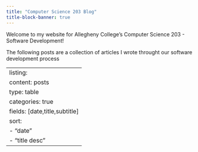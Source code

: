 ```yaml
---
title: "Computer Science 203 Blog"
title-block-banner: true
---
```


Welcome to my website for Allegheny College's Computer Science 203 - Software Development!

The following posts are a collection of articles I wrote throught our software development process

---
listing: 
  content: posts
  type: table
  categories: true
  fields: [date,title,subtitle]
  sort: 
    - "date"
    - "title desc"
---

